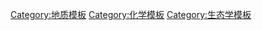 {{Navbox
|name  = 生物地質化學循環
|title = [[生物地質化學循環]]
|listclass = hlist
|state = {{{state<includeonly>|autocollapse</includeonly>}}}
| group1 = [[生物地質化學循環|循環]]
| list1 = 
* [[碳循環]]
* [[氯循环]]
* [[氢循环]]
* [[铁循环]]
* [[氮循环]]
* [[氧循环]]
* [[磷循环]]
* [[硒循环]]
* [[硫循环]]
* [[水循环]]
* {{le|汞循环|Mercury cycle}}
* [[岩石循环]]
}}<noinclude>
[[Category:地质模板]]
[[Category:化学模板]]
[[Category:生态学模板]]
</noinclude>